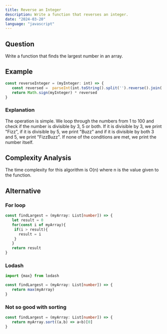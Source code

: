 ```yaml
---
title: Reverse an Integer
description: Write a function that reverses an integer.
date: "2024-03-20"
language: "javascript"
---
```


## Question
Write a function that finds the largest number in an array.

## Example
```ts
const reverseInteger = (myInteger: int) => {
   const reversed =  parseInt(int.toString().split('').reverse().join(''))
   return Math.sign(myInteger) * reversed
}
```

### Explanation
The operation is simple.
We loop through the numbers from 1 to 100 and check if the number is divisible by 3, 5 or both. 
If it is divisible by 3, we print "Fizz", if it is divisible by 5, we print "Buzz" and if it is divisible by both 3 and 5, we print "FizzBuzz". 
If none of the conditions are met, we print the number itself.

## Complexity Analysis
The time complexity for this algorithm is O(n) where n is the value given to the function.


## Alternative
### For loop
```ts
const findLargest = (myArray: List[number]) => {
   let result = 0
   for(const i of myArray){
    if(i > result){
      result = i
    }
   }
   return result
}
```

### Lodash
```ts
import {max} from lodash

const findLargest = (myArray: List[number]) => {
   return max(myArray)
}
```

### Not so good with sorting
```ts
const findLargest = (myArray: List[number]) => {
   return myArray.sort((a,b) => a<b)[0]
}
```